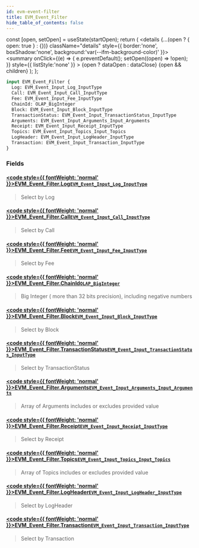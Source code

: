 ```yaml
---
id: evm-event-filter
title: EVM_Event_Filter
hide_table_of_contents: false
---
```







  const [open, setOpen] = useState(startOpen);
  return (
    <details {...(open ? { open: true } : {})} className="details" style={{ border:'none', boxShadow:'none', background:'var(--ifm-background-color)' }}>
      <summary
        onClick={(e) => {
          e.preventDefault();
          setOpen((open) => !open);
        }}
        style={{ listStyle:'none' }}
      >
      {open ? dataOpen : dataClose}
      </summary>
      {open && children}
    </details>
  );
};







```graphql
input EVM_Event_Filter {
  Log: EVM_Event_Input_Log_InputType
  Call: EVM_Event_Input_Call_InputType
  Fee: EVM_Event_Input_Fee_InputType
  ChainId: OLAP_BigInteger
  Block: EVM_Event_Input_Block_InputType
  TransactionStatus: EVM_Event_Input_TransactionStatus_InputType
  Arguments: EVM_Event_Input_Arguments_Input_Arguments
  Receipt: EVM_Event_Input_Receipt_InputType
  Topics: EVM_Event_Input_Topics_Input_Topics
  LogHeader: EVM_Event_Input_LogHeader_InputType
  Transaction: EVM_Event_Input_Transaction_InputType
}
```




### Fields

#### [<code style={{ fontWeight: 'normal' }}>EVM_Event_Filter.<b>Log</b></code>](#)<Bullet />[`EVM_Event_Input_Log_InputType`](/docs/graphql-reference/inputs/evm-event-input-log-input-type) <Badge class="secondary" text="input"/>
> Select by Log
> 

#### [<code style={{ fontWeight: 'normal' }}>EVM_Event_Filter.<b>Call</b></code>](#)<Bullet />[`EVM_Event_Input_Call_InputType`](/docs/graphql-reference/inputs/evm-event-input-call-input-type) <Badge class="secondary" text="input"/>
> Select by Call
> 

#### [<code style={{ fontWeight: 'normal' }}>EVM_Event_Filter.<b>Fee</b></code>](#)<Bullet />[`EVM_Event_Input_Fee_InputType`](/docs/graphql-reference/inputs/evm-event-input-fee-input-type) <Badge class="secondary" text="input"/>
> Select by Fee
> 

#### [<code style={{ fontWeight: 'normal' }}>EVM_Event_Filter.<b>ChainId</b></code>](#)<Bullet />[`OLAP_BigInteger`](/docs/graphql-reference/inputs/olap-big-integer) <Badge class="secondary" text="input"/>
> Big Integer ( more than 32 bits precision), including negative numbers
> 

#### [<code style={{ fontWeight: 'normal' }}>EVM_Event_Filter.<b>Block</b></code>](#)<Bullet />[`EVM_Event_Input_Block_InputType`](/docs/graphql-reference/inputs/evm-event-input-block-input-type) <Badge class="secondary" text="input"/>
> Select by Block
> 

#### [<code style={{ fontWeight: 'normal' }}>EVM_Event_Filter.<b>TransactionStatus</b></code>](#)<Bullet />[`EVM_Event_Input_TransactionStatus_InputType`](/docs/graphql-reference/inputs/evm-event-input-transaction-status-input-type) <Badge class="secondary" text="input"/>
> Select by TransactionStatus
> 

#### [<code style={{ fontWeight: 'normal' }}>EVM_Event_Filter.<b>Arguments</b></code>](#)<Bullet />[`EVM_Event_Input_Arguments_Input_Arguments`](/docs/graphql-reference/inputs/evm-event-input-arguments-input-arguments) <Badge class="secondary" text="input"/>
> Array of Arguments includes or excludes provided value
> 

#### [<code style={{ fontWeight: 'normal' }}>EVM_Event_Filter.<b>Receipt</b></code>](#)<Bullet />[`EVM_Event_Input_Receipt_InputType`](/docs/graphql-reference/inputs/evm-event-input-receipt-input-type) <Badge class="secondary" text="input"/>
> Select by Receipt
> 

#### [<code style={{ fontWeight: 'normal' }}>EVM_Event_Filter.<b>Topics</b></code>](#)<Bullet />[`EVM_Event_Input_Topics_Input_Topics`](/docs/graphql-reference/inputs/evm-event-input-topics-input-topics) <Badge class="secondary" text="input"/>
> Array of Topics includes or excludes provided value
> 

#### [<code style={{ fontWeight: 'normal' }}>EVM_Event_Filter.<b>LogHeader</b></code>](#)<Bullet />[`EVM_Event_Input_LogHeader_InputType`](/docs/graphql-reference/inputs/evm-event-input-log-header-input-type) <Badge class="secondary" text="input"/>
> Select by LogHeader
> 

#### [<code style={{ fontWeight: 'normal' }}>EVM_Event_Filter.<b>Transaction</b></code>](#)<Bullet />[`EVM_Event_Input_Transaction_InputType`](/docs/graphql-reference/inputs/evm-event-input-transaction-input-type) <Badge class="secondary" text="input"/>
> Select by Transaction
> 



